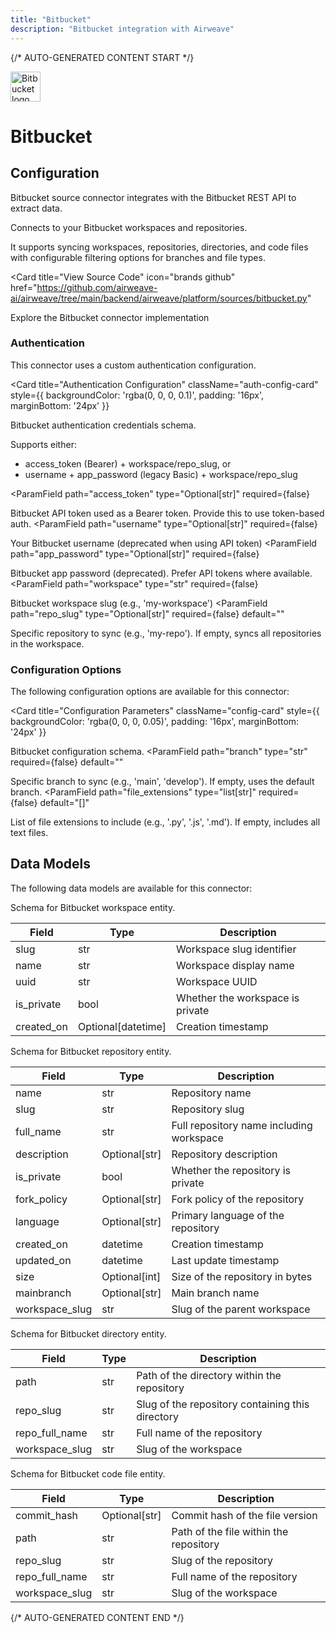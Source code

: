 ```yaml
---
title: "Bitbucket"
description: "Bitbucket integration with Airweave"
---
```


{/* AUTO-GENERATED CONTENT START */}



<div className="connector-header" style={{ display: 'flex', alignItems: 'center', gap: '12px', marginBottom: '24px' }}>
  <img src="icon.svg" alt="Bitbucket logo" width="48" height="48" className="connector-icon" />
  <h1 style={{ margin: 0 }}>Bitbucket</h1>
</div>

## Configuration

Bitbucket source connector integrates with the Bitbucket REST API to extract data.

Connects to your Bitbucket workspaces and repositories.

It supports syncing workspaces, repositories, directories,
and code files with configurable filtering options for branches and file types.

<Card
  title="View Source Code"
  icon="brands github"
  href="https://github.com/airweave-ai/airweave/tree/main/backend/airweave/platform/sources/bitbucket.py"
>
  Explore the Bitbucket connector implementation
</Card>

### Authentication

This connector uses a custom authentication configuration.

<Card
  title="Authentication Configuration"
  className="auth-config-card"
  style={{ backgroundColor: 'rgba(0, 0, 0, 0.1)', padding: '16px', marginBottom: '24px' }}
>

Bitbucket authentication credentials schema.

Supports either:

- access_token (Bearer) + workspace/repo_slug, or
- username + app_password (legacy Basic) + workspace/repo_slug

<ParamField
  path="access_token"
  type="Optional[str]"
  required={false}
>
  Bitbucket API token used as a Bearer token. Provide this to use token-based auth.
</ParamField>
<ParamField
  path="username"
  type="Optional[str]"
  required={false}
>
  Your Bitbucket username (deprecated when using API token)
</ParamField>
<ParamField
  path="app_password"
  type="Optional[str]"
  required={false}
>
  Bitbucket app password (deprecated). Prefer API tokens where available.
</ParamField>
<ParamField
  path="workspace"
  type="str"
  required={false}
>
  Bitbucket workspace slug (e.g., 'my-workspace')
</ParamField>
<ParamField
  path="repo_slug"
  type="Optional[str]"
  required={false}
  default=""
>
  Specific repository to sync (e.g., 'my-repo'). If empty, syncs all repositories in the workspace.
</ParamField>
</Card>

### Configuration Options

The following configuration options are available for this connector:

<Card
  title="Configuration Parameters"
  className="config-card"
  style={{ backgroundColor: 'rgba(0, 0, 0, 0.05)', padding: '16px', marginBottom: '24px' }}
>

Bitbucket configuration schema.
<ParamField
  path="branch"
  type="str"
  required={false}
  default=""
>
  Specific branch to sync (e.g., 'main', 'develop'). If empty, uses the default branch.
</ParamField>
<ParamField
  path="file_extensions"
  type="list[str]"
  required={false}
  default="[]"
>
  List of file extensions to include (e.g., '.py', '.js', '.md'). If empty, includes all text files.
</ParamField>
</Card>

## Data Models

The following data models are available for this connector:

<Accordion title="BitbucketWorkspaceEntity">

Schema for Bitbucket workspace entity.

| Field | Type | Description |
|-------|------|-------------|
| slug | str | Workspace slug identifier |
| name | str | Workspace display name |
| uuid | str | Workspace UUID |
| is_private | bool | Whether the workspace is private |
| created_on | Optional[datetime] | Creation timestamp |

</Accordion>
<Accordion title="BitbucketRepositoryEntity">

Schema for Bitbucket repository entity.

| Field | Type | Description |
|-------|------|-------------|
| name | str | Repository name |
| slug | str | Repository slug |
| full_name | str | Full repository name including workspace |
| description | Optional[str] | Repository description |
| is_private | bool | Whether the repository is private |
| fork_policy | Optional[str] | Fork policy of the repository |
| language | Optional[str] | Primary language of the repository |
| created_on | datetime | Creation timestamp |
| updated_on | datetime | Last update timestamp |
| size | Optional[int] | Size of the repository in bytes |
| mainbranch | Optional[str] | Main branch name |
| workspace_slug | str | Slug of the parent workspace |

</Accordion>
<Accordion title="BitbucketDirectoryEntity">

Schema for Bitbucket directory entity.

| Field | Type | Description |
|-------|------|-------------|
| path | str | Path of the directory within the repository |
| repo_slug | str | Slug of the repository containing this directory |
| repo_full_name | str | Full name of the repository |
| workspace_slug | str | Slug of the workspace |

</Accordion>
<Accordion title="BitbucketCodeFileEntity">

Schema for Bitbucket code file entity.

| Field | Type | Description |
|-------|------|-------------|
| commit_hash | Optional[str] | Commit hash of the file version |
| path | str | Path of the file within the repository |
| repo_slug | str | Slug of the repository |
| repo_full_name | str | Full name of the repository |
| workspace_slug | str | Slug of the workspace |

</Accordion>




{/* AUTO-GENERATED CONTENT END */}
